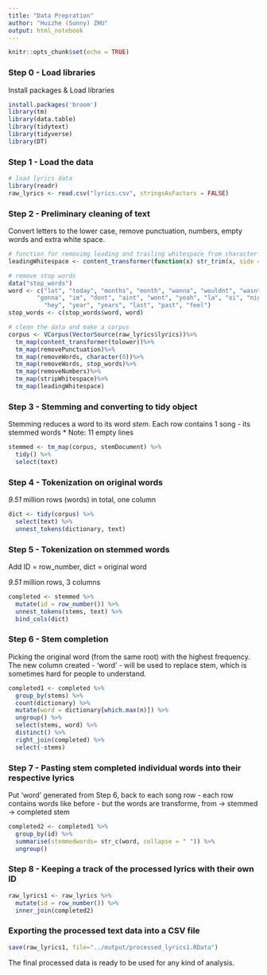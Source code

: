 ```yaml
---
title: "Data Prepration"
author: "Huizhe (Sunny) ZHU"
output: html_notebook
---
```


```r
knitr::opts_chunk$set(echo = TRUE)
```


### Step 0 - Load libraries
Install packages & Load libraries
```r
install.packages('broom')
library(tm)
library(data.table)
library(tidytext)
library(tidyverse)
library(DT)
```

### Step 1 - Load the data
```r
# load lyrics data
library(readr)
raw_lyrics <- read.csv("lyrics.csv", stringsAsFactors = FALSE)
```


### Step 2 - Preliminary cleaning of text

Convert letters to the lower case, remove punctuation, numbers, empty words and extra white space.
```r
# function for removimg leading and trailing whitespace from character strings 
leadingWhitespace <- content_transformer(function(x) str_trim(x, side = "both"))

# remove stop words
data("stop_words")
word <- c("lot", "today", "months", "month", "wanna", "wouldnt", "wasnt", "ha", "na", "ooh", "da",
        "gonna", "im", "dont", "aint", "wont", "yeah", "la", "oi", "nigga", "fuck",
          "hey", "year", "years", "last", "past", "feel")
stop_words <- c(stop_words$word, word)

```


```r
# clean the data and make a corpus
corpus <- VCorpus(VectorSource(raw_lyrics$lyrics))%>%
  tm_map(content_transformer(tolower))%>%
  tm_map(removePunctuation)%>%
  tm_map(removeWords, character(0))%>%
  tm_map(removeWords, stop_words)%>%
  tm_map(removeNumbers)%>%
  tm_map(stripWhitespace)%>%
  tm_map(leadingWhitespace)
```


### Step 3 - Stemming and converting to tidy object

Stemming reduces a word to its word *stem*. Each row contains 1 song - its stemmed words
* Note: 11 empty lines 
```r
stemmed <- tm_map(corpus, stemDocument) %>%
  tidy() %>%
  select(text)
```


### Step 4 - Tokenization on original words

*9.51* million rows (words) in total, one column
```r
dict <- tidy(corpus) %>%
  select(text) %>%
  unnest_tokens(dictionary, text)
```


### Step 5 - Tokenization on stemmed words

Add ID = row_number, dict = original word

*9.51* million rows, 3 columns
```r
completed <- stemmed %>%
  mutate(id = row_number()) %>%
  unnest_tokens(stems, text) %>%
  bind_cols(dict) 
```


### Step 6 - Stem completion

Picking the original word (from the same root) with the highest frequency. The new column created -  'word' - will be used to replace stem, which is sometimes hard for people to understand. 

```r
completed1 <- completed %>%
  group_by(stems) %>%
  count(dictionary) %>%
  mutate(word = dictionary[which.max(n)]) %>%
  ungroup() %>%
  select(stems, word) %>%
  distinct() %>%
  right_join(completed) %>%
  select(-stems)
```


### Step 7 - Pasting stem completed individual words into their respective lyrics

Put 'word' generated from Step 6, back to each song row - each row contains words like before - but the words are transforme, from -> stemmed -> completed stem
```r
completed2 <- completed1 %>%
  group_by(id) %>%
  summarise(stemmedwords= str_c(word, collapse = " ")) %>%
  ungroup()
```


### Step 8 - Keeping a track of the processed lyrics with their own ID
```r
raw_lyrics1 <- raw_lyrics %>%
  mutate(id = row_number()) %>%
  inner_join(completed2)
```


### Exporting the processed text data into a CSV file
```r
save(raw_lyrics1, file="../output/processed_lyrics1.RData")
```

The final processed data is ready to be used for any kind of analysis.
